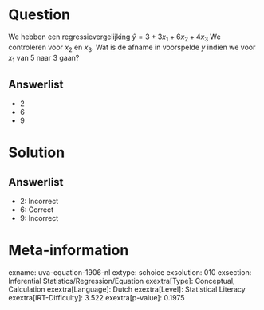 Question
========

We hebben een regressievergelijking $\hat{y} = 3 + 3x_{1} +
6x_{2} + 4x_{3}$ We controleren voor *x*~2~ en *x*~3~. Wat is de
afname in voorspelde *y* indien we voor *x*~1~ van 5 naar 3 gaan?

Answerlist
----------

* 2
* 6
* 9

Solution
========

Answerlist
----------

* 2: Incorrect
* 6: Correct
* 9: Incorrect

Meta-information
================
exname: uva-equation-1906-nl
extype: schoice
exsolution: 010
exsection: Inferential Statistics/Regression/Equation
exextra[Type]: Conceptual, Calculation
exextra[Language]: Dutch
exextra[Level]: Statistical Literacy
exextra[IRT-Difficulty]: 3.522
exextra[p-value]: 0.1975
